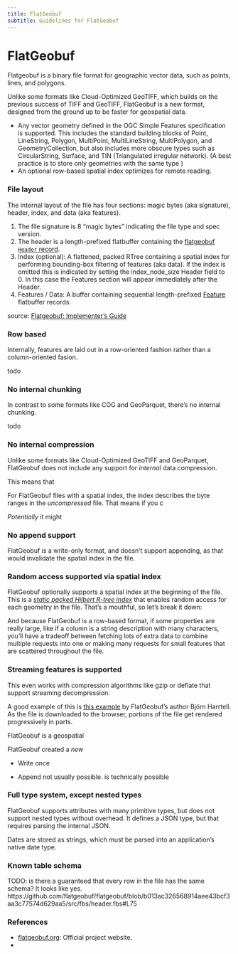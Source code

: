 ```yaml
---
title: FlatGeobuf
subtitle: Guidelines for FlatGeobuf
---
```


# FlatGeobuf

Flatgeobuf is a binary file format for geographic vector data, such as points, lines, and polygons.

Unlike some formats like Cloud-Optimized GeoTIFF, which builds on the previous success of TIFF and GeoTIFF, FlatGeobuf is a new format, designed from the ground up to be faster for geospatial data.

- Any vector geometry defined in the OGC Simple Features specification is supported. This includes the standard building blocks of Point, LineString, Polygon, MultiPoint, MultiLineString, MultiPolygon, and GeometryCollection, but also includes more obscure types such as CircularString, Surface, and TIN (Triangulated irregular network). (A best practice is to store only geometries with the same type )
- An optional row-based spatial index optimizes for remote reading.

### File layout

The internal layout of the file has four sections: magic bytes (aka signature), header, index, and data (aka features).

1. The file signature is 8 “magic bytes” indicating the file type and spec version.
2. The header is a length-prefixed flatbuffer containing the [flatgeobuf `Header` record](https://github.com/flatgeobuf/flatgeobuf/blob/master/src/fbs/header.fbs#L67-L82).
3. Index (optional): A flattened, packed RTree containing a spatial index for performing bounding-box filtering of features (aka data). If the index is omitted this is indicated by setting the index_node_size Header field to 0. In this case the Features section will appear immediately after the Header.
4. Features / Data: A buffer containing sequential length-prefixed [Feature](https://github.com/flatgeobuf/flatgeobuf/blob/master/src/fbs/feature.fbs) flatbuffer records.

source: [Flatgeobuf: Implementer's Guide](https://worace.works/2022/03/12/flatgeobuf-implementers-guide/)

### Row based

Internally, features are laid out in a row-oriented fashion rather than a column-oriented fasion.

todo

### No internal chunking

In contrast to some formats like COG and GeoParquet, there's no internal chunking.

todo

### No internal compression

Unlike some formats like Cloud-Optimized GeoTIFF and GeoParquet, FlatGeobuf does not include any support for _internal_ data compression.

This means that

For FlatGeobuf files with a spatial index, the index describes the byte ranges in the _uncompressed_ file. That means if you c

_Potentially_ it might

### No append support

FlatGeobuf is a write-only format, and doesn't support appending, as that would invalidate the spatial index in the file.

### Random access supported via spatial index

FlatGeobuf optionally supports a spatial index at the beginning of the file. This is a [_static packed Hilbert R-tree index_](https://flatgeobuf.org/#specification) that enables random access for each geometry in the file. That's a mouthful, so let's break it down:

<!-- Keep in mind that since FlatGeobuf isn't chunked, -->

And because FlatGeobuf is a row-based format, if some properties are really large, like if a column is a string description with many characters, you'll have a tradeoff between fetching lots of extra data to combine multiple requests into one or making many requests for small features that are scattered throughout the file.

### Streaming features is supported

This even works with compression algorithms like gzip or deflate that support streaming decompression.

A good example of this is [this example](https://observablehq.com/@bjornharrtell/streaming-flatgeobuf) by FlatGeobuf's author Björn Harrtell. As the file is downloaded to the browser, portions of the file get rendered progressively in parts.

FlatGeobuf is a geospatial

FlatGeobuf created a _new_

- Write once

- Append not usually possible. is technically possible

### Full type system, except nested types

FlatGeobuf supports attributes with many primitive types, but does not support nested types without overhead. It defines a JSON type, but that requires parsing the internal JSON.

Dates are stored as strings, which must be parsed into an application's native date type.

### Known table schema

TODO: is there a guaranteed that every row in the file has the same schema? It looks like yes. https://github.com/flatgeobuf/flatgeobuf/blob/b013ac326568914aee43bcf3aa3c77574d629aa5/src/fbs/header.fbs#L75

### References

- [flatgeobuf.org](https://flatgeobuf.org/): Official project website.
-
